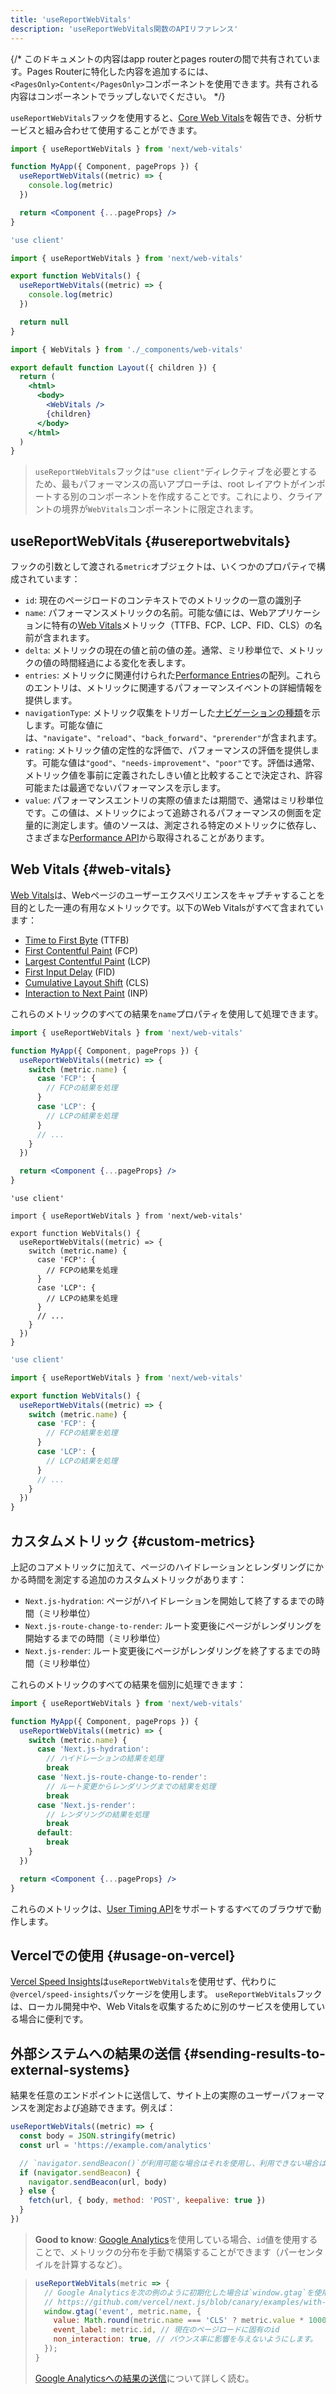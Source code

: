 ```yaml
---
title: 'useReportWebVitals'
description: 'useReportWebVitals関数のAPIリファレンス'
---
```


{/* このドキュメントの内容はapp routerとpages routerの間で共有されています。Pages Routerに特化した内容を追加するには、`<PagesOnly>Content</PagesOnly>`コンポーネントを使用できます。共有される内容はコンポーネントでラップしないでください。 */}

`useReportWebVitals`フックを使用すると、[Core Web Vitals](https://web.dev/vitals/)を報告でき、分析サービスと組み合わせて使用することができます。

<PagesOnly>

```jsx title="pages/_app.js"
import { useReportWebVitals } from 'next/web-vitals'

function MyApp({ Component, pageProps }) {
  useReportWebVitals((metric) => {
    console.log(metric)
  })

  return <Component {...pageProps} />
}
```

</PagesOnly>

<AppOnly>

```jsx title="app/_components/web-vitals.js"
'use client'

import { useReportWebVitals } from 'next/web-vitals'

export function WebVitals() {
  useReportWebVitals((metric) => {
    console.log(metric)
  })

  return null
}
```

```jsx title="app/layout.js"
import { WebVitals } from './_components/web-vitals'

export default function Layout({ children }) {
  return (
    <html>
      <body>
        <WebVitals />
        {children}
      </body>
    </html>
  )
}
```

> `useReportWebVitals`フックは`"use client"`ディレクティブを必要とするため、最もパフォーマンスの高いアプローチは、root レイアウトがインポートする別のコンポーネントを作成することです。これにより、クライアントの境界が`WebVitals`コンポーネントに限定されます。

</AppOnly>

## useReportWebVitals {#usereportwebvitals}

フックの引数として渡される`metric`オブジェクトは、いくつかのプロパティで構成されています：

- `id`: 現在のページロードのコンテキストでのメトリックの一意の識別子
- `name`: パフォーマンスメトリックの名前。可能な値には、Webアプリケーションに特有の[Web Vitals](#web-vitals)メトリック（TTFB、FCP、LCP、FID、CLS）の名前が含まれます。
- `delta`: メトリックの現在の値と前の値の差。通常、ミリ秒単位で、メトリックの値の時間経過による変化を表します。
- `entries`: メトリックに関連付けられた[Performance Entries](https://developer.mozilla.org/docs/Web/API/PerformanceEntry)の配列。これらのエントリは、メトリックに関連するパフォーマンスイベントの詳細情報を提供します。
- `navigationType`: メトリック収集をトリガーした[ナビゲーションの種類](https://developer.mozilla.org/docs/Web/API/PerformanceNavigationTiming/type)を示します。可能な値には、`"navigate"`、`"reload"`、`"back_forward"`、`"prerender"`が含まれます。
- `rating`: メトリック値の定性的な評価で、パフォーマンスの評価を提供します。可能な値は`"good"`、`"needs-improvement"`、`"poor"`です。評価は通常、メトリック値を事前に定義されたしきい値と比較することで決定され、許容可能または最適でないパフォーマンスを示します。
- `value`: パフォーマンスエントリの実際の値または期間で、通常はミリ秒単位です。この値は、メトリックによって追跡されるパフォーマンスの側面を定量的に測定します。値のソースは、測定される特定のメトリックに依存し、さまざまな[Performance API](https://developer.mozilla.org/docs/Web/API/Performance_API)から取得されることがあります。

## Web Vitals {#web-vitals}

[Web Vitals](https://web.dev/vitals/)は、Webページのユーザーエクスペリエンスをキャプチャすることを目的とした一連の有用なメトリックです。以下のWeb Vitalsがすべて含まれています：

- [Time to First Byte](https://developer.mozilla.org/docs/Glossary/Time_to_first_byte) (TTFB)
- [First Contentful Paint](https://developer.mozilla.org/docs/Glossary/First_contentful_paint) (FCP)
- [Largest Contentful Paint](https://web.dev/lcp/) (LCP)
- [First Input Delay](https://web.dev/fid/) (FID)
- [Cumulative Layout Shift](https://web.dev/cls/) (CLS)
- [Interaction to Next Paint](https://web.dev/inp/) (INP)

これらのメトリックのすべての結果を`name`プロパティを使用して処理できます。

<PagesOnly>

```jsx title="pages/_app.js"
import { useReportWebVitals } from 'next/web-vitals'

function MyApp({ Component, pageProps }) {
  useReportWebVitals((metric) => {
    switch (metric.name) {
      case 'FCP': {
        // FCPの結果を処理
      }
      case 'LCP': {
        // LCPの結果を処理
      }
      // ...
    }
  })

  return <Component {...pageProps} />
}
```

</PagesOnly>

<AppOnly>

<Tabs>
<TabItem value="tsx" label="TypeScript">

```tsx title="app/components/web-vitals.tsx" switcher
'use client'

import { useReportWebVitals } from 'next/web-vitals'

export function WebVitals() {
  useReportWebVitals((metric) => {
    switch (metric.name) {
      case 'FCP': {
        // FCPの結果を処理
      }
      case 'LCP': {
        // LCPの結果を処理
      }
      // ...
    }
  })
}
```

</TabItem>
<TabItem value="jsx" label="JavaScript">

```jsx title="app/components/web-vitals.js" switcher
'use client'

import { useReportWebVitals } from 'next/web-vitals'

export function WebVitals() {
  useReportWebVitals((metric) => {
    switch (metric.name) {
      case 'FCP': {
        // FCPの結果を処理
      }
      case 'LCP': {
        // LCPの結果を処理
      }
      // ...
    }
  })
}
```

</TabItem>
</Tabs>

</AppOnly>

<PagesOnly>

## カスタムメトリック {#custom-metrics}

上記のコアメトリックに加えて、ページのハイドレーションとレンダリングにかかる時間を測定する追加のカスタムメトリックがあります：

- `Next.js-hydration`: ページがハイドレーションを開始して終了するまでの時間（ミリ秒単位）
- `Next.js-route-change-to-render`: ルート変更後にページがレンダリングを開始するまでの時間（ミリ秒単位）
- `Next.js-render`: ルート変更後にページがレンダリングを終了するまでの時間（ミリ秒単位）

これらのメトリックのすべての結果を個別に処理できます：

```jsx title="pages/_app.js"
import { useReportWebVitals } from 'next/web-vitals'

function MyApp({ Component, pageProps }) {
  useReportWebVitals((metric) => {
    switch (metric.name) {
      case 'Next.js-hydration':
        // ハイドレーションの結果を処理
        break
      case 'Next.js-route-change-to-render':
        // ルート変更からレンダリングまでの結果を処理
        break
      case 'Next.js-render':
        // レンダリングの結果を処理
        break
      default:
        break
    }
  })

  return <Component {...pageProps} />
}
```

これらのメトリックは、[User Timing API](https://caniuse.com/#feat=user-timing)をサポートするすべてのブラウザで動作します。

</PagesOnly>

## Vercelでの使用 {#usage-on-vercel}

[Vercel Speed Insights](https://vercel.com/docs/speed-insights/quickstart)は`useReportWebVitals`を使用せず、代わりに`@vercel/speed-insights`パッケージを使用します。
`useReportWebVitals`フックは、ローカル開発中や、Web Vitalsを収集するために別のサービスを使用している場合に便利です。

## 外部システムへの結果の送信 {#sending-results-to-external-systems}

結果を任意のエンドポイントに送信して、サイト上の実際のユーザーパフォーマンスを測定および追跡できます。例えば：

```js
useReportWebVitals((metric) => {
  const body = JSON.stringify(metric)
  const url = 'https://example.com/analytics'

  // `navigator.sendBeacon()`が利用可能な場合はそれを使用し、利用できない場合は`fetch()`を使用します。
  if (navigator.sendBeacon) {
    navigator.sendBeacon(url, body)
  } else {
    fetch(url, { body, method: 'POST', keepalive: true })
  }
})
```

> **Good to know**: [Google Analytics](https://analytics.google.com/analytics/web/)を使用している場合、`id`値を使用することで、メトリックの分布を手動で構築することができます（パーセンタイルを計算するなど）。

> ```js
> useReportWebVitals(metric => {
>   // Google Analyticsを次の例のように初期化した場合は`window.gtag`を使用します：
>   // https://github.com/vercel/next.js/blob/canary/examples/with-google-analytics
>   window.gtag('event', metric.name, {
>     value: Math.round(metric.name === 'CLS' ? metric.value * 1000 : metric.value), // 値は整数でなければなりません
>     event_label: metric.id, // 現在のページロードに固有のid
>     non_interaction: true, // バウンス率に影響を与えないようにします。
>   });
> }
> ```
>
> [Google Analyticsへの結果の送信](https://github.com/GoogleChrome/web-vitals#send-the-results-to-google-analytics)について詳しく読む。

